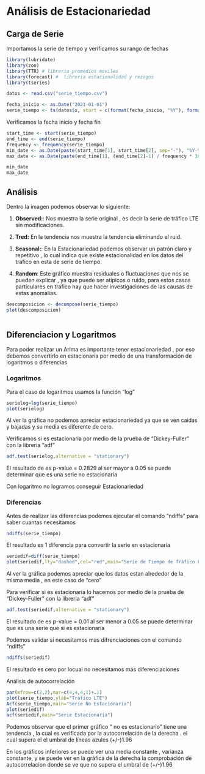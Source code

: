 # Análisis de Estacionariedad


## Carga de Serie
Importamos la serie de tiempo y verificamos su rango de fechas
```{r echo=FALSE, message=FALSE, warning=FALSE}
library(lubridate)
library(zoo)
library(TTR) # libreria promedios móviles
library(forecast) #  libreria estacionalidad y rezagos
library(tseries)

```


```{r}
datos <- read.csv("serie_tiempo.csv")
```


```{r}
fecha_inicio <- as.Date("2021-01-01")
serie_tiempo <- ts(datos$x, start = c(format(fecha_inicio, "%Y"), format(fecha_inicio, "%j")), frequency = 365)
```

Verificamos la fecha inicio y fecha fin

```{r}
start_time <- start(serie_tiempo)
end_time <- end(serie_tiempo)
frequency <- frequency(serie_tiempo)
min_date <- as.Date(paste(start_time[1], start_time[2], sep="-"), "%Y-%j")
max_date <- as.Date(paste(end_time[1], (end_time[2]-1) / frequency * 365, sep="-"), "%Y-%j")

min_date
max_date

```


## Análisis 

Dentro la imagen podemos observar lo siguiente:

1. **Observed:**: Nos muestra la serie original , es decir la serie de tráfico LTE  sin modificaciones.
    
2. **Tred:** En la tendencia nos muestra la tendencia eliminando el ruid.
  
3. **Seasonal:**: En la Estacionariedad podemos observar un patrón claro y repetitivo , lo cual indica  que existe estacionalidad en los datos del tráfico en esta de serie de tiempo.

3. **Random**: Este gráfico muestra residuales o fluctuaciones que nos se pueden explicar , ya que puede ser atípicos o ruido, para estos casos particulares en tráfico hay que hacer investigaciones de las causas de estas anomalias.


```{r}
descomposicion <- decompose(serie_tiempo)
plot(descomposicion)
 
```




## Diferenciacion y Logaritmos

Para poder realizar un Arima es importante tener estacionariedad ,  por eso debemos convertirlo en estacionaria por medio de una transformación de logaritmos o diferencias 

### Logaritmos

Para el caso de logaritmos usamos la función "log"

```{r}
serielog=log(serie_tiempo)
plot(serielog)
```
Al ver la gráfica no podemos apreciar estacionariedad ya que se ven caidas y bajadas y su media es diferente de cero.

Verificamos si es estacionaria por medio de la prueba de "Dickey-Fuller" con la libreria  "adf"

```{r}
adf.test(serielog,alternative = "stationary")
```

El resultado de  es p-value = 0.2829 al ser mayor  a 0.05  se puede determinar que  es una serie no estacionaria 

Con logaritmo no logramos conseguir Estacionariedad



### Diferencias

Antes de realizar las diferencias podemos ejecutar el comando "ndiffs" para saber cuantas necesitamos

```{r}
ndiffs(serie_tiempo)
```
El resultado es 1 diferencia para convertir la serie en estacionaria



```{r}
seriedif=diff(serie_tiempo)
plot(seriedif,lty="dashed",col="red",main="Serie de Tiempo de Tráfico LTE")
```

Al ver la gráfica podemos apreciar que los datos estan alrededor de la misma media , en este caso de "cero"


Para verificar si es estacionaria lo hacemos por medio de la prueba de "Dickey-Fuller" con la libreria  "adf"

```{r}
adf.test(seriedif,alternative = "stationary")
```


El resultado de  es p-value = 0.01 al ser menor  a 0.05  se puede determinar que  es una serie que si es estacionaria 





 Podemos validar si necesitamos mas difrenciaciones con el comando "ndiffs"
 
```{r}
ndiffs(seriedif)
```
 
El resultado es cero por locual no necesitamos más diferenciaciones




Análisis de autocorrelación



```{r}
par(mfrow=c(2,2),mar=c(4,4,4,1)+.1)
plot(serie_tiempo,ylab="Tráfico LTE")
Acf(serie_tiempo,main="Serie No Estacionaria")
plot(seriedif)
acf(seriedif,main="Serie Estacionaria")

``` 
Podemos observar que el primer gráfico " no es estacionario" tiene una tendencia  , la cual es verificada por la autocorrelación de la derecha . el cual supera el el umbral de líneas azules (+/-)1.96

En los gráficos inferiores se puede ver una media constante , varianza constante,  y se puede ver en la gráfica de la derecha la comprobación de autocorrelacion donde se  ve que no supera el umbral de (+/-)1.96






